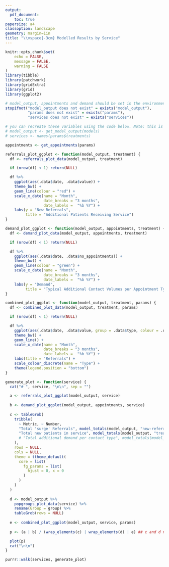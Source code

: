 ```yaml
---
output: 
  pdf_document:
    toc: true
papersize: a4
classoption: landscape
geometry: margin=1in
title: "\\vspace{-3cm} Modelled Results by Service"
---
```


```r
knitr::opts_chunk$set(
	echo = FALSE,
	message = FALSE,
	warning = FALSE
)
library(tibble)
library(patchwork)
library(gridExtra)
library(grid)
library(ggplot2)

# model_output, appointments and demand should be set in the environment before running this report
stopifnot("model_output does not exist" = exists("model_output"),
          "params does not exist" = exists("params"),
          "services does not exist" = exists("services"))

# you can recreate these variables using the code below. Note: this is the model params, not the Rmd params
# model_output <- get_model_output(models)
# services <- names(params$treatments)

appointments <- get_appointments(params)
```

```r
referrals_plot_ggplot <- function(model_output, treatment) {
  df <- referrals_plot_data(model_output, treatment)

  if (nrow(df) < 1) return(NULL)

  df %>%
    ggplot(aes(.data$date, .data$value)) +
    theme_bw() +
    geom_line(colour = "red") +
    scale_x_date(name = "Month",
                 date_breaks = "3 months",
                 date_labels =  "%b %Y") +
    labs(y = "New Referrals",
         title = "Additional Patients Receiving Service")
}
```

```r
demand_plot_ggplot <- function(model_output, appointments, treatment) {
  df <- demand_plot_data(model_output, appointments, treatment)

  if (nrow(df) < 1) return(NULL)

  df %>%
    ggplot(aes(.data$date, .data$no_appointments)) +
    theme_bw() +
    geom_line(colour = "green") +
    scale_x_date(name = "Month",
                 date_breaks = "3 months",
                 date_labels =  "%b %Y") +
    labs(y = "Demand",
         title = "Typical Additional Contact Volumes per Appointment Type")
}
```

```r
combined_plot_ggplot <- function(model_output, treatment, params) {
  df <- combined_plot_data(model_output, treatment, params)

  if (nrow(df) < 1) return(NULL)

  df %>%
    ggplot(aes(.data$date, .data$value, group = .data$type, colour = .data$type)) +
    theme_bw() +
    geom_line() +
    scale_x_date(name = "Month",
                 date_breaks = "3 months",
                 date_labels =  "%b %Y") +
    labs(title = "Referrals") +
    scale_colour_discrete(name = "Type") +
    theme(legend.position = "bottom")
}
```

```r
generate_plot <- function(service) {
  cat("# ", service, "\n\n", sep = "")

  a <- referrals_plot_ggplot(model_output, service)
  
  b <- demand_plot_ggplot(model_output, appointments, service)
  
  c <- tableGrob(
    tribble(
      ~ Metric, ~ Number,
      "Total 'surge' Referrals", model_totals(model_output, "new-referral", service),
      "Total new patients in service", model_totals(model_output, "treatment", service),
      # "Total additional demand per contact type", model_totals(model_output, "new-treatment", service),
    ),
    rows = NULL,
    cols = NULL,
    theme = ttheme_default(
      core = list(
        fg_params = list(
          hjust = 0, x = 0
        )
      )
    )
  )
  
  d <- model_output %>%
    popgroups_plot_data(service) %>%
    rename(Group = group) %>%
    tableGrob(rows = NULL)
  
  e <- combined_plot_ggplot(model_output, service, params)
  
  p <- (a | b) / (wrap_elements(c) | wrap_elements(d) | e) ## c and d needs to be made patchwork compliant

  plot(p)
  cat("\n\n")
}
```

```r
purrr::walk(services, generate_plot)
```
